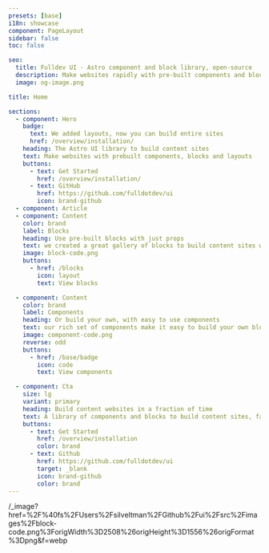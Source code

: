 ```yaml
---
presets: [base]
i18n: showcase
component: PageLayout
sidebar: false
toc: false

seo:
  title: Fulldev UI - Astro component and block library, open-source
  description: Make websites rapidly with pre-built components and blocks.
  image: og-image.png

title: Home

sections:
  - component: Hero
    badge:
      text: We added layouts, now you can build entire sites
      href: /overview/installation/
    heading: The Astro UI library to build content sites
    text: Make websites with prebuilt components, blocks and layouts
    buttons:
      - text: Get Started
        href: /overview/installation/
      - text: GitHub
        href: https://github.com/fulldotdev/ui
        icon: brand-github
  - component: Article
  - component: Content
    color: brand
    label: Blocks
    heading: Use pre-built blocks with just props
    text: we created a great gallery of blocks to build content sites with a modern look and feel, all of our blocks are build with components from the library to achieve a consistent look.
    image: block-code.png
    buttons:
      - href: /blocks
        icon: layout
        text: View blocks

  - component: Content
    color: brand
    label: Components
    heading: Or build your own, with easy to use components
    text: our rich set of components make it easy to build your own blocks with great customizability through props and global theming.
    image: component-code.png
    reverse: odd
    buttons:
      - href: /base/badge
        icon: code
        text: View components

  - component: Cta
    size: lg
    variant: primary
    heading: Build content websites in a fraction of time
    text: A library of components and blocks to build content sites, fast.
    buttons:
      - text: Get Started
        href: /overview/installation
        color: brand
      - text: Github
        href: https://github.com/fulldotdev/ui
        target: _blank
        icon: brand-github
        color: brand
---
```


/\_image?href=%2F%40fs%2FUsers%2Fsilveltman%2FGithub%2Fui%2Fsrc%2Fimages%2Fblock-code.png%3ForigWidth%3D2508%26origHeight%3D1556%26origFormat%3Dpng&f=webp

